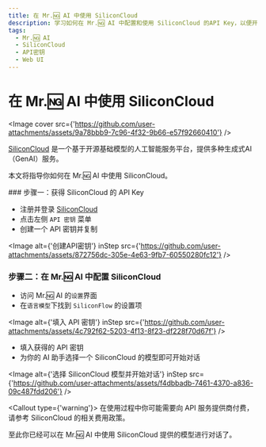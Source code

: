 ```yaml
---
title: 在 Mr.🆖 AI 中使用 SiliconCloud
description: 学习如何在 Mr.🆖 AI 中配置和使用 SiliconCloud 的API Key，以便开始对话和交互。
tags:
  - Mr.🆖 AI
  - SiliconCloud
  - API密钥
  - Web UI
---
```


# 在 Mr.🆖 AI 中使用 SiliconCloud

<Image
  cover
  src={'https://github.com/user-attachments/assets/9a78bbb9-7c96-4f32-9b66-e57f92660410'}
/>

[SiliconCloud](https://siliconflow.cn/) 是一个基于开源基础模型的人工智能服务平台，提供多种生成式AI（GenAI）服务。

本文将指导你如何在 Mr.🆖 AI 中使用 SiliconCloud。

<Steps>
### 步骤一：获得 SiliconCloud 的 API Key

- 注册并登录 [SiliconCloud](https://cloud.siliconflow.cn/account/ak)
- 点击左侧 `API 密钥` 菜单
- 创建一个 API 密钥并复制

<Image
  alt={'创建API密钥'}
  inStep
  src={'https://github.com/user-attachments/assets/872756dc-305e-4e63-9fb7-60550280fc12'}
/>

### 步骤二：在 Mr.🆖 AI 中配置 SiliconCloud

- 访问 Mr.🆖 AI 的`设置`界面
- 在`语言模型`下找到 `SiliconFlow` 的设置项

<Image
  alt={'填入 API 密钥'}
  inStep
  src={'https://github.com/user-attachments/assets/4c792f62-5203-4f13-8f23-df228f70d67f'}
/>

- 填入获得的 API 密钥
- 为你的 AI 助手选择一个 SiliconCloud 的模型即可开始对话

<Image
  alt={'选择 SiliconCloud 模型并开始对话'}
  inStep
  src={'https://github.com/user-attachments/assets/f4dbbadb-7461-4370-a836-09c487fdd206'}
/>

<Callout type={'warning'}>
  在使用过程中你可能需要向 API 服务提供商付费，请参考 SiliconCloud 的相关费用政策。
</Callout>

</Steps>

至此你已经可以在 Mr.🆖 AI 中使用 SiliconCloud 提供的模型进行对话了。
